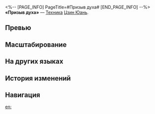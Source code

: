 <%-- [PAGE_INFO]
PageTitle=#Призыв духа#
[END_PAGE_INFO] --%>
{{Навык Инфобокс
|Название         = Призыв духа
|Изображение      = Навык Призыв духа.png
|Персонаж         = Цзин Юань
|Тип              = Техника
|Тэг              = Усиление
|УронСтойк        = 
|ЭнергияГен       = 
|Энергия          = 
|Длительность     = 
|Описание         = Использование техники увеличивает в первом ходе следующего боя количество ударов Повелителя молний за одно действие на 3.
|Свойство1        = 
|Масштабирование1 = 
}}
'''«Призыв духа»''' — [[Техника]] [[Цзин Юань]].

==Превью==
{{Превью
|Файл = Призыв духа Превью
}}

==Масштабирование==


==На других языках==
{{На других языках
|en   = Spiritus Invocation
|zhs  = 摄召威灵
|zht  = 攝召威靈
|ja   = {{Rubi|摂召威霊|せっしょういれい}}
|ko   = 위령 소환
|es   = Invocación del espíritu
|fr   = Invocation d'esprit
|ru   = Призыв духа
|th   = Spiritus Invocation
|vi   = Triệu Hồi Uy Linh
|de   = Geisterbeschwörung
|id   = Spiritus Invocation
|pt   = Invocação de Spiritus
}}

==История изменений==
{{История изменений|3.5}}

==Навигация==
{{Навык Навбокс|Цзин Юань}}

[[en:]]